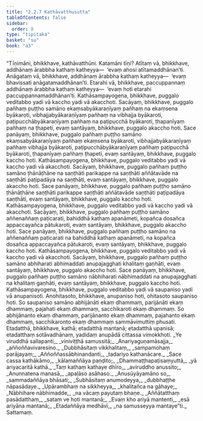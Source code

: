 ```yaml
---
title: "2.2.7 Kathāvatthusutta"
tableOfContents: false
sidebar:
  order: 8
type: "tipitaka"
basket: "su"
book: "a3"
---
```



<DynamicBreadcrumb />

<Division number="68" book="a3">

<Paragraph number="574" book="a3">
“Tīṇimāni, bhikkhave, kathāvatthūni. Katamāni tīṇi? Atītaṃ vā, bhikkhave, addhānaṃ ārabbha kathaṃ katheyya—  ‘evaṃ ahosi atītamaddhānan’ti. Anāgataṃ vā, bhikkhave, addhānaṃ ārabbha kathaṃ katheyya—  ‘evaṃ bhavissati anāgatamaddhānan’ti. Etarahi vā, bhikkhave, paccuppannaṃ addhānaṃ ārabbha kathaṃ katheyya—  ‘evaṃ hoti etarahi paccuppannamaddhānan’ti.
</Paragraph>

<Paragraph number="575" book="a3">
Kathāsampayogena, bhikkhave, puggalo veditabbo yadi vā kaccho yadi vā akacchoti. Sacāyaṃ, bhikkhave, puggalo pañhaṃ puṭṭho samāno ekaṃsabyākaraṇīyaṃ pañhaṃ na ekaṃsena byākaroti, vibhajjabyākaraṇīyaṃ pañhaṃ na vibhajja byākaroti, paṭipucchābyākaraṇīyaṃ pañhaṃ na paṭipucchā byākaroti, ṭhapanīyaṃ pañhaṃ na ṭhapeti, evaṃ santāyaṃ, bhikkhave, puggalo akaccho hoti. Sace panāyaṃ, bhikkhave, puggalo pañhaṃ puṭṭho samāno ekaṃsabyākaraṇīyaṃ pañhaṃ ekaṃsena byākaroti, vibhajjabyākaraṇīyaṃ pañhaṃ vibhajja byākaroti, paṭipucchābyākaraṇīyaṃ pañhaṃ paṭipucchā byākaroti, ṭhapanīyaṃ pañhaṃ ṭhapeti, evaṃ santāyaṃ, bhikkhave, puggalo kaccho hoti.
</Paragraph>

<Paragraph number="576" book="a3">
Kathāsampayogena, bhikkhave, puggalo veditabbo yadi vā kaccho yadi vā akacchoti. Sacāyaṃ, bhikkhave, puggalo pañhaṃ puṭṭho samāno ṭhānāṭhāne na saṇṭhāti parikappe na saṇṭhāti aññātavāde na saṇṭhāti paṭipadāya na saṇṭhāti, evaṃ santāyaṃ, bhikkhave, puggalo akaccho hoti. Sace panāyaṃ, bhikkhave, puggalo pañhaṃ puṭṭho samāno ṭhānāṭhāne saṇṭhāti parikappe saṇṭhāti aññātavāde saṇṭhāti paṭipadāya saṇṭhāti, evaṃ santāyaṃ, bhikkhave, puggalo kaccho hoti.
</Paragraph>

<Paragraph number="577" book="a3">
Kathāsampayogena, bhikkhave, puggalo veditabbo yadi vā kaccho yadi vā akacchoti. Sacāyaṃ, bhikkhave, puggalo pañhaṃ puṭṭho samāno aññenaññaṃ paṭicarati, bahiddhā kathaṃ apanāmeti, kopañca dosañca appaccayañca pātukaroti, evaṃ santāyaṃ, bhikkhave, puggalo akaccho hoti. Sace panāyaṃ, bhikkhave, puggalo pañhaṃ puṭṭho samāno na aññenaññaṃ paṭicarati na bahiddhā kathaṃ apanāmeti, na kopañca dosañca appaccayañca pātukaroti, evaṃ santāyaṃ, bhikkhave, puggalo kaccho hoti.
</Paragraph>

<Paragraph number="578" book="a3">
Kathāsampayogena, bhikkhave, puggalo veditabbo yadi vā kaccho yadi vā akacchoti. Sacāyaṃ, bhikkhave, puggalo pañhaṃ puṭṭho samāno abhiharati abhimaddati anupajagghati khalitaṃ gaṇhāti, evaṃ santāyaṃ, bhikkhave, puggalo akaccho hoti. Sace panāyaṃ, bhikkhave, puggalo pañhaṃ puṭṭho samāno nābhiharati nābhimaddati na anupajagghati na khalitaṃ gaṇhāti, evaṃ santāyaṃ, bhikkhave, puggalo kaccho hoti.
</Paragraph>

<Paragraph number="579" book="a3">
Kathāsampayogena, bhikkhave, puggalo veditabbo yadi vā saupaniso yadi vā anupanisoti. Anohitasoto, bhikkhave, anupaniso hoti, ohitasoto saupaniso hoti. So saupaniso samāno abhijānāti ekaṃ dhammaṃ, parijānāti ekaṃ dhammaṃ, pajahati ekaṃ dhammaṃ, sacchikaroti ekaṃ dhammaṃ. So abhijānanto ekaṃ dhammaṃ, parijānanto ekaṃ dhammaṃ, pajahanto ekaṃ dhammaṃ, sacchikaronto ekaṃ dhammaṃ sammāvimuttiṃ phusati. Etadatthā, bhikkhave, kathā; etadatthā mantanā; etadatthā upanisā; etadatthaṃ sotāvadhānaṃ, yadidaṃ anupādā cittassa vimokkhoti.
</Paragraph>

<Paragraph number="580" type="verses" book="a3">
_Ye viruddhā sallapanti,_  
_viniviṭṭhā samussitā;_  
_Anariyaguṇamāsajja,_  
_aññoññavivaresino._  

</Paragraph>

<Paragraph number="581" type="verses" book="a3">
_Dubbhāsitaṃ vikkhalitaṃ,_  
_sampamohaṃ parājayaṃ;_  
_Aññoññassābhinandanti,_  
_tadariyo kathanācare._  

</Paragraph>

<Paragraph number="582" type="verses" book="a3">
_Sace cassa kathākāmo,_  
_kālamaññāya paṇḍito;_  
_Dhammaṭṭhapaṭisaṃyuttā,_  
_yā ariyacaritā kathā._  

</Paragraph>

<Paragraph number="583" type="verses" book="a3">
_Taṃ kathaṃ kathaye dhīro,_  
_aviruddho anussito;_  
_Anunnatena manasā,_  
_apaḷāso asāhaso._  

</Paragraph>

<Paragraph number="584" type="verses" book="a3">
_Anusūyāyamāno so,_  
_sammadaññāya bhāsati;_  
_Subhāsitaṃ anumodeyya,_  
_dubbhaṭṭhe nāpasādaye._  

</Paragraph>

<Paragraph number="585" type="verses" book="a3">
_Upārambhaṃ na sikkheyya,_  
_khalitañca na gāhaye;_  
_Nābhihare nābhimadde,_  
_na vācaṃ payutaṃ bhaṇe._  

</Paragraph>

<Paragraph number="586" type="verses" book="a3">
_Aññātatthaṃ pasādatthaṃ,_  
_sataṃ ve hoti mantanā;_  
_Evaṃ kho ariyā mantenti,_  
_esā ariyāna mantanā;_  
_Etadaññāya medhāvī,_  
_na samusseyya mantaye”ti._  


</Paragraph>
</Division>

<Paragraph number="587" type="center" book="a3">
Sattamaṃ.
</Paragraph>